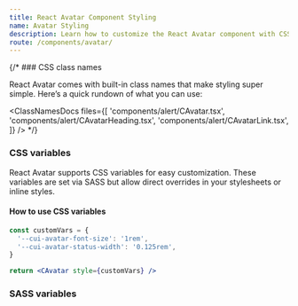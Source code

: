```yaml
---
title: React Avatar Component Styling
name: Avatar Styling
description: Learn how to customize the React Avatar component with CSS classes, variables, and SASS for flexible styling and seamless integration into your design.
route: /components/avatar/
---
```


{/* ### CSS class names

React Avatar comes with built-in class names that make styling super simple. Here’s a quick rundown of what you can use:

<ClassNamesDocs
  files={[
    'components/alert/CAvatar.tsx',
    'components/alert/CAvatarHeading.tsx',
    'components/alert/CAvatarLink.tsx',
  ]}
/> */}

### CSS variables

React Avatar supports CSS variables for easy customization. These variables are set via SASS but allow direct overrides in your stylesheets or inline styles.

<ScssDocs file="_avatar.scss" capture="avatar-css-vars" />

#### How to use CSS variables

```jsx
const customVars = {
  '--cui-avatar-font-size': '1rem',
  '--cui-avatar-status-width': '0.125rem',
}

return <CAvatar style={customVars} />
```

### SASS variables

<ScssDocs file="_variables.scss" capture="avatar-variables" />
